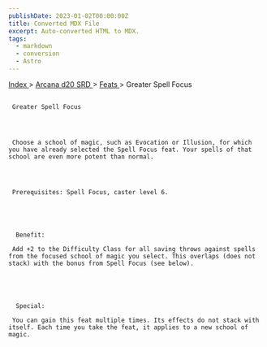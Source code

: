```yaml
---
publishDate: 2023-01-02T00:00:00Z
title: Converted MDX File
excerpt: Auto-converted HTML to MDX.
tags:
  - markdown
  - conversion
  - Astro
---
```







[
      Index
     ](-index)
     >
     [
      Arcana d20 SRD
     ](arcana-d20-srd-index)
     >
     [
      Feats
     ](arcana-d20-srd-feats-index)
     > Greater Spell Focus
    





## 
     Greater Spell Focus
    



     Choose a school of magic, such as Evocation or Illusion, for which you have already selected the Spell Focus feat. Your spells of that school are even more potent than normal.
    



     Prerequisites: Spell Focus, caster level 6.
    




      Benefit:
     
     Add +2 to the Difficulty Class for all saving throws against spells from the focused school of magic you select. This overlaps (does not stack) with the bonus from Spell Focus (see below).
    




      Special:
     
     You can gain this feat multiple times. Its effects do not stack with itself. Each time you take the feat, it applies to a new school of magic.
    





